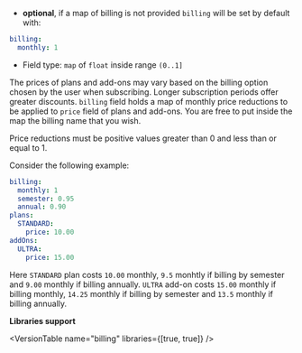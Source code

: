 
- **optional**, if a map of billing is not provided `billing` will be set
  by default with:

```yaml
billing:
  monthly: 1
```

- Field type: `map` of `float` inside range `(0..1]`

The prices of plans and add-ons may vary based on the billing option chosen by the user when subscribing.
Longer subscription periods offer greater discounts. `billing` field holds a map
of monthly price reductions to be applied to `price` field of plans and add-ons.
You are free to put inside the map the billing name that you wish.

Price reductions must be positive values greater than 0 and less than or equal to 1.

Consider the following example:

```yaml
billing:
  monthly: 1
  semester: 0.95
  annual: 0.90
plans:
  STANDARD:
    price: 10.00
addOns:
  ULTRA:
    price: 15.00
```

Here `STANDARD` plan costs `10.00` monthly, `9.5` monhtly if billing
by semester and `9.00` monthly if billing annually.
`ULTRA` add-on costs `15.00` monthly if billing monthly, `14.25` monthly if billing by semester and
`13.5` monthly if billing annually.

**Libraries support**

<VersionTable name="billing" libraries={[true, true]} />
